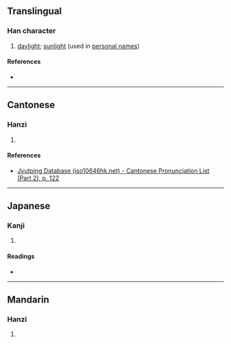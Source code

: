 {{character info}}
==Translingual==

===Han character===
{{Han char|rn=72|rad=日|as=03|sn=7|four=60770|canj=AU,XAU|ids=⿱日山}}

# [[daylight]]; [[sunlight]] (used in [[personal name]]s)

====References====
* {{Han ref|kx=0490.150|dkj=13762|dj=0851.160|hdz=21487.100|uh=65F5|ud=26101|bh=CAFC|bd=51964}}

----

==Cantonese==

===Hanzi===
{{yue-hanzi|jyut=[[caam2]]|y=chaam2}}

# {{rfdef|yue|sort=日03}}

====References====
* [http://www.iso10646hk.net/jp/document/download.jsp Jyutping Database (iso10646hk.net) - Cantonese Pronunciation List (Part 2), p. 122]

----

==Japanese==

===Kanji===
{{ja-kanji|grade=|rs=日03}}

# {{rfdef|ja|sort=日03}}

====Readings====
* {{ja-readings|on=[[たん]] (tan), [[てん]] (ten)|kun=}}

----

==Mandarin==

===Hanzi===
{{cmn-hanzi|pin=[[chǎn]] ([[chan3]])|wg=ch'an<sup>3</sup>}}

# {{rfdef|cmn|sort=日03}}